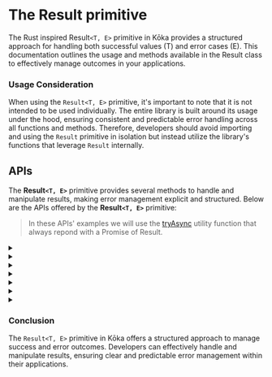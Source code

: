 
# The Result primitive

The Rust inspired Result`<T, E>` primitive in Kōka provides a structured approach for handling both successful values (T) and error cases (E).
This documentation outlines the usage and methods available in the Result class to effectively manage outcomes in your applications.

### Usage Consideration

When using the `Result<T, E>` primitive, it's important to note that it is not intended to be used individually. The entire library is built around its usage under the hood, ensuring consistent and predictable error handling across all functions and methods. Therefore, developers should avoid importing and using the `Result` primitive in isolation but instead utilize the library's functions that leverage `Result` internally.

## APIs

The **Result`<T, E>`** primitive provides several methods to handle and manipulate results, making error management explicit and structured. Below are the APIs offered by the **Result`<T, E>`** primitive:

> In these APIs' examples we will use the [tryAsync](/functions/tryAsync) utility function that always repond with a Promise of Result.

<details>
<summary>
<ApiTitle main="isOk()" other=": this is Result<T, never>" />
</summary>
Checks if the result is a value.

**Example**

```ts
const res = await tryAsync(fetch("https://www.some-api.com/api/user"));
if (res.isOk()) {
  // handle result value
}
```

</details>

<details>
<summary>
<ApiTitle main="isErr()" other=": this is Result<never, E>" />
</summary>
Checks if the result is an error.

**Example**

```ts
const res = await tryAsync(fetch("https://www.some-api.com/api/user"));
if (res.isErr()) {
  // handle result error
}
```

</details>

<details>
<summary>
<ApiTitle
  main="getErr()"
  other=": this extends Result<never, E> ? E : E | null"
/>
</summary>
Returns the error if the result is an error.

**Example**

```ts
const res = await tryAsync(fetch("https://www.some-api.com/api/user"));
if (res.isErr()) {
  const err = res.getErr();
  // handle the error
}
```

</details>

<details>
<summary>
<ApiTitle
  main="unwrap()"
  other=": T"
/>
</summary>
Unwraps the result, returning the value if present, or throws the error if not.

**Example**

```ts
const res = await tryAsync(fetch("https://www.some-api.com/api/user"));
if (res.isErr()) {
  const err = res.getErr();
  // handle the error
} else {
  //unwrap the value
  const data = res.unwrap();
}
```

</details>

<details>
<summary>
<ApiTitle
  main="unwrapOr(defaultValue: T)"
  other=": T"
/>
</summary>
Unwraps the result, returning the value if present, or returns the provided default value.

**Example**

```ts
const user = await tryAsync(fetch("https://www.some-api.com/api/user"));
// if there is an error John Doe is returned instead
return user.unwrapOr("John Doe").name;
```

</details>

<details>
<summary>
<ApiTitle
  main="unwrapUnchecked()"
  other=": T"
/>
</summary>
Unwraps the result, returning the value without checking if an error is present without throwing.

**Example**

```ts
const user = await tryAsync(fetch("https://www.some-api.com/api/user"));
// if there is an error null is returned instead of the user
return user.unwrapUnchecked();
```

</details>

<details>
<summary>
<ApiTitle
  main="_expect(msg: string)"
  other=": T"
/>
</summary>
Unwraps the result, returning the value if present, or throws an error with a custom message.

_Some times there is the need to throw, the expect() method allows it._

**Example**

```ts
const user = await tryAsync(fetch("https://www.some-api.com/api/user"));
// if there is an error, throws.
return user._expect("Unable to retrieve user data");
```

</details>

### Conclusion

The `Result<T, E>` primitive in Kōka offers a structured approach to manage success and error outcomes. Developers can effectively handle and manipulate results, ensuring clear and predictable error management within their applications.
